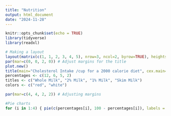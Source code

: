```yaml
---
title: "Nutrition"
output: html_document
date: "2024-11-28"
---
```


```r
knitr::opts_chunk$set(echo = TRUE)
library(tidyverse)
library(readxl)
```

```R
# Making a layout
layout(matrix(c(1, 1, 2, 3, 4, 5), nrow=3, ncol=2, byrow=TRUE), heights=c(0.2, 1, 1))
par(mar=c(0, 0, 2, 0)) # Adjust margins for the title
plot.new()
title(main="Cholesterol Intake /cup for a 2000 calorie diet", cex.main=2, font.main=2)
percentages <- c(12, 6, 5, 2)
titles <- c("Whole Milk", "2% Milk", "1% Milk", "Skim Milk")
colors <- c("red", "white")

par(mar=c(4, 4, 2, 2)) # Adjusting margins

#Pie charts
for (i in 1:4) { pie(c(percentages[i], 100 - percentages[i]), labels = c("", ""), col = colors, main = titles[i], cex = 1.5)}
```
